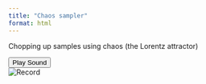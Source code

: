 ```yaml
---
title: "Chaos sampler"
format: html
---
```


Chopping up samples using chaos (the Lorentz attractor)

```{=html}
<button id="playButton">Play Sound</button>
<div id="recordContainer">
    <img id="record" src="images/amen-record.png" alt="Record">
</div>
<link rel="stylesheet" href="chaos_styles.css">
<script src="chaos_script.js"></script> 
```